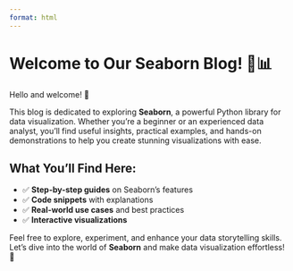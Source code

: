 ```yaml
---
format: html
---
```


# Welcome to Our Seaborn Blog! 🎨📊  

Hello and welcome! 👋  

This blog is dedicated to exploring **Seaborn**, a powerful Python library for data visualization. Whether you're a beginner or an experienced data analyst, you'll find useful insights, practical examples, and hands-on demonstrations to help you create stunning visualizations with ease.  

## What You'll Find Here:  
- ✅ **Step-by-step guides** on Seaborn's features  
- ✅ **Code snippets** with explanations  
- ✅ **Real-world use cases** and best practices  
- ✅ **Interactive visualizations**  

Feel free to explore, experiment, and enhance your data storytelling skills. Let’s dive into the world of **Seaborn** and make data visualization effortless! 🚀  
